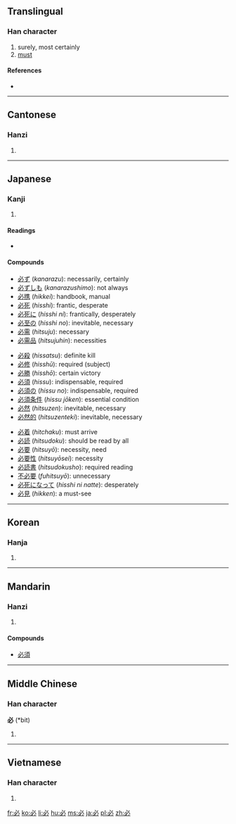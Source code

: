 ==Translingual==

===Han character===
{{Han char|rn=61|rad=心|as=01|sn=4|four=3300<sub>0</sub>|canj=心竹 (PH)|ids=⿻[[心]][[丿]]}}

# surely, most certainly
# [[must]]

====References====
* {{Han ref|kx=0375.020|dkj=10299|dj=0701.040|hdz=42267.020|uh=5FC5|ud=24517|bh=A5B2|bd=42418}}

----

==Cantonese==

===Hanzi===
{{yue-hanzi|jyut=|y=bit1}}

# {{defn|Cantonese|sort=心01}}

----

==Japanese==

===Kanji===
{{ja-kanji|grade=4|rs=心01}}

# {{defn|Japanese|sort=心01}}

====Readings====
* {{ja-readings|on=[[ひつ]] (''hitsu'')|kun=[[かならず]] ([[必ず]], ''kanarazu'')|nanori=[[さだ]] (''sada''), [[さだむ]] (''sadamu'')}}

====Compounds====
{{top3}}
*[[必ず]] (''kanarazu''): necessarily, certainly
*[[必ずしも]] (''kanarazushimo''): not always
*[[必携]] (''hikkei''): handbook, manual
*[[必死]] (''hisshi''): frantic, desperate
*[[必死に]] (''hisshi ni''): frantically, desperately
*[[必至の]] (''hisshi no''): inevitable, necessary
*[[必需]] (''hitsuju''): necessary
*[[必需品]] (''hitsujuhin''): necessities
{{mid3}}
*[[必殺]] (''hissatsu''): definite kill
*[[必修]] (''hisshū''): required (subject)
*[[必勝]] (''hisshō''): certain victory
*[[必須]] (''hissu''): indispensable, required
*[[必須の]] (''hissu no''): indispensable, required
*[[必須条件]] (''hissu jōken''): essential condition
*[[必然]] (''hitsuzen''): inevitable, necessary
*[[必然的]] (''hitsuzenteki''): inevitable, necessary
{{mid3}}
*[[必着]] (''hitchaku''): must arrive
*[[必読]] (''hitsudoku''): should be read by all
*[[必要]] (''hitsuyō''): necessity, need
*[[必要性]] (''hitsuyōsei''): necessity
*[[必読書]] (''hitsudokusho''): required reading
*[[不必要]] (''fuhitsuyō''): unnecessary
*[[必死になって]] (''hisshi ni natte''): desperately
*[[必見]] (''hikken''): a must-see
{{bottom}}
----

==Korean==

===Hanja===
{{ko-hanja|hangeul=필|eumhun=|rv=pil|mr=p'il|y=phil}}

# {{defn|Korean|sort=心01}}

----

==Mandarin==

===Hanzi===
{{cmn-hanzi|pin=[[bì]] ([[bi4]])|wg=pi<sup>4</sup>}}

# {{defn|Mandarin|sort=心01}}

====Compounds====
* [[必須]]

----

==Middle Chinese==

===Han character===
'''必''' (*bit)<!--asterisk indicates that this is a reconstructed pronunciation-->

# {{defn|Middle Chinese|sort=心01}}

----

==Vietnamese==

===Han character===
{{vi-hantu|[[tất]], [[ắt]]|rs=心01}}

# {{defn|Vietnamese|sort=心01}}

[[fr:必]]
[[ko:必]]
[[li:必]]
[[hu:必]]
[[ms:必]]
[[ja:必]]
[[pl:必]]
[[zh:必]]